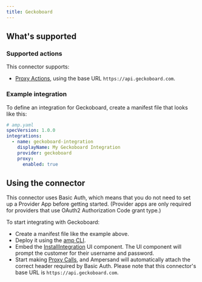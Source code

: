 ```yaml
---
title: Geckoboard
---
```

## What's supported

### Supported actions

This connector supports:
- [Proxy Actions](/proxy-actions), using the base URL `https://api.geckoboard.com`.

### Example integration

To define an integration for Geckoboard, create a manifest file that looks like this:

```YAML
# amp.yaml
specVersion: 1.0.0
integrations:
  - name: geckoboard-integration
    displayName: My Geckoboard Integration
    provider: geckoboard
    proxy:
      enabled: true
```

## Using the connector

This connector uses Basic Auth, which means that you do not need to set up a Provider App before getting started. (Provider apps are only required for providers that use OAuth2 Authorization Code grant type.)

To start integrating with Geckoboard:
- Create a manifest file like the example above.
- Deploy it using the [amp CLI](/cli/overview).
- Embed the [InstallIntegration](/embeddable-ui-components#install-integration) UI component. The UI component will prompt the customer for their username and password.
- Start making [Proxy Calls](/proxy-actions), and Ampersand will automatically attach the correct header required by Basic Auth. Please note that this connector's base URL is `https://api.geckoboard.com`.
